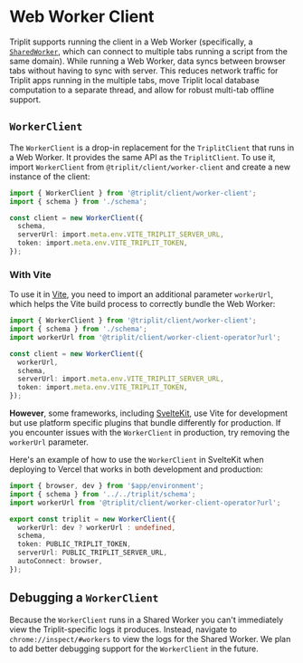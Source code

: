 # Web Worker Client

Triplit supports running the client in a Web Worker (specifically, a [`SharedWorker`](https://developer.mozilla.org/en-US/docs/Web/API/SharedWorker), which can connect to multiple tabs running a script from the same domain). While running a Web Worker, data syncs between browser tabs without having to sync with server. This reduces network traffic for Triplit apps running in the multiple tabs, move Triplit local database computation to a separate thread, and allow for robust multi-tab offline support.

## `WorkerClient`

The `WorkerClient` is a drop-in replacement for the `TriplitClient` that runs in a Web Worker. It provides the same API as the `TriplitClient`. To use it, import `WorkerClient` from `@triplit/client/worker-client` and create a new instance of the client:

```ts copy
import { WorkerClient } from '@triplit/client/worker-client';
import { schema } from './schema';

const client = new WorkerClient({
  schema,
  serverUrl: import.meta.env.VITE_TRIPLIT_SERVER_URL,
  token: import.meta.env.VITE_TRIPLIT_TOKEN,
});
```

### With Vite

To use it in [Vite](https://vitejs.dev), you need to import an additional parameter `workerUrl`, which helps the Vite build process to correctly bundle the Web Worker:

```ts {3,6} copy
import { WorkerClient } from '@triplit/client/worker-client';
import { schema } from './schema';
import workerUrl from '@triplit/client/worker-client-operator?url';

const client = new WorkerClient({
  workerUrl,
  schema,
  serverUrl: import.meta.env.VITE_TRIPLIT_SERVER_URL,
  token: import.meta.env.VITE_TRIPLIT_TOKEN,
});
```

**However**, some frameworks, including [SvelteKit](https://kit.svelte.dev), use Vite for development but use platform specific plugins that bundle differently for production. If you encounter issues with the `WorkerClient` in production, try removing the `workerUrl` parameter.

Here's an example of how to use the `WorkerClient` in SvelteKit when deploying to Vercel that works in both development and production:

```ts {6} copy
import { browser, dev } from '$app/environment';
import { schema } from '../../triplit/schema';
import workerUrl from '@triplit/client/worker-client-operator?url';

export const triplit = new WorkerClient({
  workerUrl: dev ? workerUrl : undefined,
  schema,
  token: PUBLIC_TRIPLIT_TOKEN,
  serverUrl: PUBLIC_TRIPLIT_SERVER_URL,
  autoConnect: browser,
});
```

## Debugging a `WorkerClient`

Because the `WorkerClient` runs in a Shared Worker you can't immediately view the Triplit-specific logs it produces. Instead, navigate to `chrome://inspect/#workers` to view the logs for the Shared Worker. We plan to add better debugging support for the `WorkerClient` in the future.

